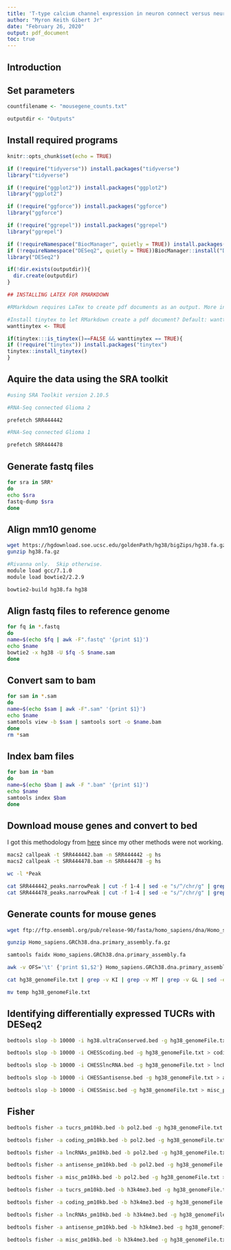 ```yaml
---
title: 'T-type calcium channel expression in neuron connect versus neuron disconnected glioma'
author: "Myron Keith Gibert Jr"
date: "February 26, 2020"
output: pdf_document
toc: true
---
```


## Introduction

## Set parameters

```r

countfilename <- "mousegene_counts.txt"

outputdir <- "Outputs"

```

## Install required programs

```r
knitr::opts_chunk$set(echo = TRUE)

if (!require("tidyverse")) install.packages("tidyverse")
library("tidyverse")

if (!require("ggplot2")) install.packages("ggplot2")
library("ggplot2")

if (!require("ggforce")) install.packages("ggforce")
library("ggforce")

if (!require("ggrepel")) install.packages("ggrepel")
library("ggrepel")

if (!requireNamespace("BiocManager", quietly = TRUE)) install.packages("BiocManager")
if (!requireNamespace("DESeq2", quietly = TRUE))BiocManager::install("DESeq2")
library("DESeq2")

```

```r
if(!dir.exists(outputdir)){
  dir.create(outputdir)
}
```


```r
## INSTALLING LATEX FOR RMARKDOWN

#RMarkdown requires LaTex to create pdf documents as an output. More information can be found [here](https://bookdown.org/yihui/rmarkdown/pdf-document.html). Alternatively, output can be set to "html_document" or "word_document". End users may install LaTex by setting the "wanttinytex" variable to FALSE and running the following script:

#Install tinytex to let RMarkdown create a pdf document? Default: wanttinytex <- FALSE
wanttinytex <- TRUE

if(tinytex:::is_tinytex()==FALSE && wanttinytex == TRUE){
if (!require("tinytex")) install.packages("tinytex")
tinytex::install_tinytex()
}
```

## Aquire the data using the SRA toolkit

```bash

#using SRA Toolkit version 2.10.5

#RNA-Seq connected Glioma 2

prefetch SRR444442

#RNA-Seq connected Glioma 1

prefetch SRR444478

```

## Generate fastq files

```bash

for sra in SRR*
do
echo $sra
fastq-dump $sra
done

```

## Align mm10 genome

```bash

wget https://hgdownload.soe.ucsc.edu/goldenPath/hg38/bigZips/hg38.fa.gz
gunzip hg38.fa.gz

#Rivanna only.  Skip otherwise.
module load gcc/7.1.0
module load bowtie2/2.2.9

bowtie2-build hg38.fa hg38

```

## Align fastq files to reference genome

```bash

for fq in *.fastq
do
name=$(echo $fq | awk -F".fastq" '{print $1}')
echo $name
bowtie2 -x hg38 -U $fq -S $name.sam
done

```

## Convert sam to bam

```bash

for sam in *.sam
do
name=$(echo $sam | awk -F".sam" '{print $1}')
echo $name
samtools view -b $sam | samtools sort -o $name.bam
done
rm *sam

```

## Index bam files

```bash

for bam in *bam
do
name=$(echo $bam | awk -F ".bam" '{print $1}')
echo $name
samtools index $bam
done

```

## Download mouse genes and convert to bed

I got this methodology from [here](https://github.com/stevekm/reference-annotations/blob/master/Makefile) since my other methods were not working.

```bash

macs2 callpeak -t SRR444442.bam -n SRR444442 -g hs
macs2 callpeak -t SRR444478.bam -n SRR444478 -g hs

wc -l *Peak

cat SRR444442_peaks.narrowPeak | cut -f 1-4 | sed -e "s/^/chr/g" | grep -v chrMT | grep -v chrGL | grep -v chrKI > h3k4me3.bed
cat SRR444478_peaks.narrowPeak | cut -f 1-4 | sed -e "s/^/chr/g" | grep -v chrMT | grep -v chrGL | grep -v chrKI > pol2.bed

```

## Generate counts for mouse genes

```bash

wget ftp://ftp.ensembl.org/pub/release-90/fasta/homo_sapiens/dna/Homo_sapiens.GRCh38.dna.primary_assembly.fa.gz

gunzip Homo_sapiens.GRCh38.dna.primary_assembly.fa.gz

samtools faidx Homo_sapiens.GRCh38.dna.primary_assembly.fa

awk -v OFS='\t' {'print $1,$2'} Homo_sapiens.GRCh38.dna.primary_assembly.fa.fai > hg38_genomeFile.txt

cat hg38_genomeFile.txt | grep -v KI | grep -v MT | grep -v GL | sed -e "s/^/chr/g" > temp

mv temp hg38_genomeFile.txt

```

## Identifying differentially expressed TUCRs with DESeq2

```bash

bedtools slop -b 10000 -i hg38.ultraConserved.bed -g hg38_genomeFile.txt > tucrs_pm10kb.bed

bedtools slop -b 10000 -i CHESScoding.bed -g hg38_genomeFile.txt > coding_pm10kb.bed

bedtools slop -b 10000 -i CHESSlncRNA.bed -g hg38_genomeFile.txt > lncRNAs_pm10kb.bed

bedtools slop -b 10000 -i CHESSantisense.bed -g hg38_genomeFile.txt > antisense_pm10kb.bed

bedtools slop -b 10000 -i CHESSmisc.bed -g hg38_genomeFile.txt > misc_pm10kb.bed

```

## Fisher

```bash

bedtools fisher -a tucrs_pm10kb.bed -b pol2.bed -g hg38_genomeFile.txt > pol2_tucrs_output.txt

bedtools fisher -a coding_pm10kb.bed -b pol2.bed -g hg38_genomeFile.txt > pol2_coding_output.txt

bedtools fisher -a lncRNAs_pm10kb.bed -b pol2.bed -g hg38_genomeFile.txt > pol2_lncRNA_output.txt

bedtools fisher -a antisense_pm10kb.bed -b pol2.bed -g hg38_genomeFile.txt > pol2_antisense_output.txt

bedtools fisher -a misc_pm10kb.bed -b pol2.bed -g hg38_genomeFile.txt > pol2_misc_output.txt

bedtools fisher -a tucrs_pm10kb.bed -b h3k4me3.bed -g hg38_genomeFile.txt > h3k4me3_tucrs_output.txt

bedtools fisher -a coding_pm10kb.bed -b h3k4me3.bed -g hg38_genomeFile.txt > h3k4me3_coding_output.txt

bedtools fisher -a lncRNAs_pm10kb.bed -b h3k4me3.bed -g hg38_genomeFile.txt > h3k4me3_lncRNA_output.txt

bedtools fisher -a antisense_pm10kb.bed -b h3k4me3.bed -g hg38_genomeFile.txt > h3k4me3_antisense_output.txt

bedtools fisher -a misc_pm10kb.bed -b h3k4me3.bed -g hg38_genomeFile.txt > h3k4me3_misc_output.txt

```